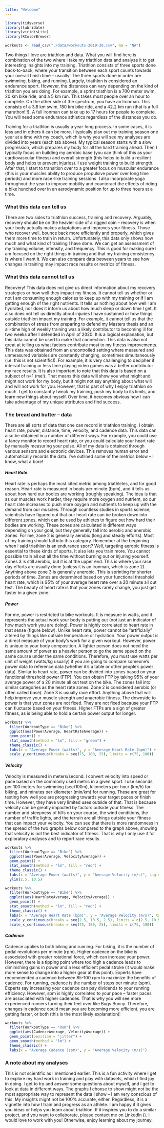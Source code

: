 ```yaml
---
title: "Welcome"
---
```

<style type="text/css">
.main-container {
  max-width: 1200px;
  margin-left: auto;
  margin-right: auto;
}
</style>
```r
library(tidyverse)
library(lubridate)
library(viridisLite)
library(RColorBrewer)

workouts <- read_csv("./data/workouts-2019-20.csv", na = "NA")
```

Two things I love are triathlon and data. What you will find here is combination of the two where I take my triathlon data and analyze it to get interesting insights into my training. Triathlon consists of three sports done back-to-back, where your transition between each sport counts towards your overall finish time – usually! The three sports done in order are swimming, biking, and running. Largely, triathlon is considered an endurance sport. However, the distances can vary depending on the kind of triathlon you are doing. For example, a sprint triathlon is a 700 meter swim, 20 km bike ride, and a 5 km run. This takes most people over an hour to complete. On the other side of the spectrum, you have an Ironman. This consists of a 3.8 km swim, 180 km bike ride, and a 42.2 km run (that is a full marathon!!!). A full Ironman can take up to 17 hours for people to complete. You will need some endurance athletics regardless of the distances you do.  

Training for a triathlon is usually a year-long process. In some cases, it is less and in others it can be more. I typically plan out my training season one year at a time with my coach, which is why you will see my analyses are divided into years (each tab above). My typical season starts with a slow progression, which prepares my body for all the hard training ahead. Then I typically focus on building my aerobic base (you can think of this as your cardiovascular fitness) and overall strength (this helps to build a resilient body and helps to prevent injuries). I use weight training to build strength. After that, I start to transition over to a greater focus on muscular endurance (this is your muscles ability to produce propulsive power over long time periods) and more race-like training sessions. I also incorporate yoga throughout the year to improve mobility and counteract the effects of riding a bike hunched over in an aerodynamic position for up to three hours at a time.  

### What this data can tell us  
There are two sides to triathlon success, training and recovery. Arguably, recovery should be on the heavier side of a rigged coin – recovery is when your body actually makes adaptations and improves your fitness. Those who recover well, bounce back more efficiently and properly, which gives them more time to train in return. Unfortunately, this data only shows how much and what kind of training I have done. We can get an assessment of my training volume, intensity, and frequency. This is good for making sure I am focused on the right things in training and that my training consistency is where I want it. We can also compare data between years to see how changes in training may impact race results or metrics of fitness.  

### What this data cannot tell us  
Recovery! This data does not give us direct information about my recovery strategies or how well they impact my fitness. It cannot tell us whether or not I am consuming enough calories to keep up with my training or if I am getting enough of the right nutrients. It tells us nothing about how well I am hydrated, nor does it inform us about how much sleep or down time I get. It also does not tell us directly about injuries I have sustained or how things outside triathlon impact my training. For example, it cannot tell us that the combination of stress from preparing to defend my Masters thesis and an all-time high of weekly training was a likely contributor to becoming ill for two weeks after I defended in April of 2020. It is a logical explanation, but this data cannot be used to make that connection. This data is also not great at telling us what factors contribute most to my fitness improvements. This data was obtained from an uncontrolled setting where measured and unmeasured variables are constantly changing, sometimes simultaneously (i.e. this is not scientific!). For example, it is very challenging to decipher if interval training or less time playing video games was a better contributor my race results. It is also important to note that this data is based on a subject of n=1 (me!). That means this data will show you what might and might not work for my body, but it might not say anything about what will and will not work for you. However, that is part of why I enjoy triathlon so much. I get to constantly tweak my training, push my body to its limits, and learn new things about myself. Over time, it becomes obvious how I can take advantage of my unique attributes and find success.  

### The bread and butter – data  
There are all sorts of data that one can record in triathlon training. I obtain heart rate, power, distance, time, velocity, and cadence data. This data can also be obtained in a number of different ways. For example, you could use a fancy monitor to record heart rate, or you could calculate your heart rate by manually measuring your pulse. All of my data is obtained through various sensors and electronic devices. This removes human error and automatically records the data. I’ve outlined some of the metrics below – I know, what a bore!  

#### *Heart Rate*  
Heart rate is perhaps the most cited metric among triathletes, and for good reason. Heart rate is measured in beats per minute (bpm), and it tells us about how hard our bodies are working (roughly speaking). The idea is that as our muscles work harder, they require more oxygen and nutrient, so our heart rate increases to push more oxygen and nutrients to keep up with the demand from our muscles. Through countless studies in sports science, scientists have figured out that our heart rate can be broken down into different zones, which can be used by athletes to figure out how hard their bodies are working. These zones are calculated in different ways depending on your goal, but they generally fall into aerobic and anerobic zones. For me, zone 2 is generally aerobic (long and steady efforts). Most of my training should fall into this category. Remember at the beginning when I said triathlon is an endurance sport? Well, targeting aerobic fitness is essential to these kinds of sports. It also lets you train more. You cannot possible train all out all the time without burning out or injuring yourself. Zones 3 is still aerobic, but it is at the upper end. This is where your race day efforts are usually done (unless it is an ironman, which is zone 2).  Anything above zone 3 is generally anerobic. This is sprinting for shorter periods of time. Zones are determined based on your functional threshold heart rate, which is 95% of your average heart rate over a 20 minute all out test. The beauty of heart rate is that your zones rarely change, you just get faster in a given zone.  

#### *Power*  
For me, power is restricted to bike workouts. It is measure in watts, and it represents the actual work your body is putting out (not just an indicator of how much work you are doing). Power is highly correlated to heart rate in that sense (figure below). Unlike heart rate, power cannot be “artificially” altered by things like outside temperature or hydration. Your power output is a direct measure of your body’s work for a given workout. However, power is unique to your body composition. A lighter person does not need the same amount of power as a heavier person to go the same speed on the same course under the same conditions. Therefore, you must use watts per unit of weight (watts/kg usually) if you are going to compare someone’s power data to reference data (whether it’s a table or other people’s power data). Similar to heart rate, power can be divided into zones based on your functional threshold power (FTP). You can obtain FTP by taking 95% of your average power of a 20 minute all out test on the bike. The zones fall into similar categories as the heart rate zones. Zone 2 is considered aerobic (or often called base). Zone 3 is usually race effort. Anything above that will help improve your muscle strength and anaerobic fitness. The downside to power is that your zones are not fixed. They are not fixed because your FTP can fluctuate based on your fitness. Higher FTPs are a sign of greater fitness, as is being able to hold a certain power output for longer.  
```r
workouts %>%
  filter(WorkoutType == "Bike") %>%
  ggplot(aes(PowerAverage, HeartRateAverage)) +
  geom_point() +
  stat_smooth(method = "lm", fill = "green") +
  theme_classic() +
  labs(x = "Average Power (watts)", y = "Average Heart Rate (bpm)") +
  scale_y_continuous(breaks = seq(75, 180, 25), limits = c(75, 180))
```


#### *Velocity*  
Velocity is measured in meters/second. I convert velocity into speed or pace based on the commonly used metric in a given sport. I use seconds per 100 meters for swimming (sec/100m), kilometers per hour (km/h) for biking, and minutes per kilometer (min/km) for running. These are great for testing how well you are progressing towards your target paces or finish time. However, they have very limited uses outside of that. That is because velocity can be greatly impacted by factors outside your fitness. The number and steepness of hills on your course, the wind conditions, the number of traffic lights, and the terrain are all things outside your fitness that can impact your velocity. You can see that there is more randomness in the spread of the two graphs below compared to the graph above, showing that velocity is not the best indicator of fitness. That is why I only use it for exploratory analyses and to report race results.  
```r
workouts %>%
  filter(WorkoutType == "Bike") %>%
  ggplot(aes(PowerAverage, VelocityAverage)) +
  geom_point() +
  stat_smooth(method = "lm", fill = "red") +
  theme_classic() +
  labs(x = "Average Power (watts)", y = "Average Velocity (m/s)", tag = "A") +
  ylim(2.5, 10.5)

workouts %>%
  filter(WorkoutType == "Bike") %>%
  ggplot(aes(HeartRateAverage, VelocityAverage)) +
  geom_point() +
  stat_smooth(method = "lm", fill = "red") +
  theme_classic() +
  labs(x = "Average Heart Rate (bpm)", y = "Average Velocity (m/s)", tag = "B") +
  scale_y_continuous(breaks = seq(2.5, 10.5, 2.5), limits = c(2.5, 10.5)) +
  scale_x_continuous(breaks = seq(75, 180, 25), limits = c(75, 180))

```

#### *Cadence*  
Cadence applies to both biking and running. For biking, it is the number of pedal revolutions per minute (rpm). Higher cadence on the bike is associated with greater rotational force, which can increase your power. However, there is a tipping point where too high a cadence leads to diminishing gains in power and a less efficient pedal stroke (it would make more sense to change into a higher gear at this point). Experts have recommended a cadence between 85-100 rpm to maximize the benefits of cadence. For running, cadence is the number of steps per minute (spm). Experts say increasing your cadence can pay dividends to your running efficiency. However, spm is highly correlated to your pace – faster paces are associated with higher cadences. That is why you will see more experienced runners turning their feet over like Bugs Bunny. Therefore, changes in cadence could mean you are becoming more efficient, you are getting faster, or both (this is the most likely explanation)!  
```r
workouts %>%
  filter(WorkoutType == "Run") %>%
  ggplot(aes(CadenceAverage, VelocityAverage)) +
  geom_point(position = "jitter") +
  geom_smooth(method = "lm") +
  theme_classic() +
  labs(x = "Average Cadence (spm)", y = "Average Velocity (m/s)")

```


### A note about my analyses  
This is not scientific as I mentioned earlier. This is a fun activity where I get to explore my hard work in training and play with datasets, which I find joy in doing. I get to try and answer some questions about myself, and I get to look at data in different ways. The graphs I choose to show might not be the most appropriate way to represent the data I show – I am very conscious of this. My insights might not be 100% accurate, either. Regardless, it is a vignette into how I train and progress as an athlete. I am happy if it gives you ideas or helps you learn about triathlon. If it inspires you to do a similar project, and you want to collaborate, please contact me on LinkedIn (). I would love to work with you! Otherwise, enjoy learning about my journey.  
